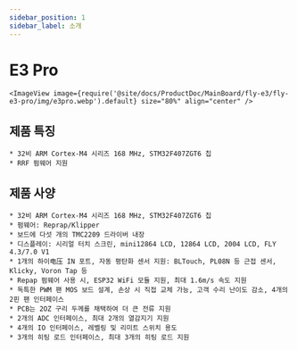 ```yaml
---
sidebar_position: 1
sidebar_label: 소개
---
```


# E3 Pro

    <ImageView image={require('@site/docs/ProductDoc/MainBoard/fly-e3/fly-e3-pro/img/e3pro.webp').default} size="80%" align="center" />

## 제품 특징

    * 32비 ARM Cortex-M4 시리즈 168 MHz, STM32F407ZGT6 칩
    * RRF 펌웨어 지원

## 제품 사양

    * 32비 ARM Cortex-M4 시리즈 168 MHz, STM32F407ZGT6 칩
    * 펌웨어: Reprap/Klipper
    * 보드에 다섯 개의 TMC2209 드라이버 내장
    * 디스플레이: 시리얼 터치 스크린, mini12864 LCD, 12864 LCD, 2004 LCD, FLY 4.3/7.0 V1
    * 1개의 하이电压 IN 포트, 자동 평탄화 센서 지원: BLTouch, PL08N 등 근접 센서, Klicky, Voron Tap 등
    * Repap 펌웨어 사용 시, ESP32 WiFi 모듈 지원, 최대 1.6m/s 속도 지원
    * 독특한 PWM 팬 MOS 보드 설계, 손상 시 직접 교체 가능, 고객 수리 난이도 감소, 4개의 2핀 팬 인터페이스
    * PCB는 2OZ 구리 두께를 채택하여 더 큰 전류 지원
    * 2개의 ADC 인터페이스, 최대 2개의 열감지기 지원
    * 4개의 IO 인터페이스, 레벨링 및 리미트 스위치 용도
    * 3개의 히팅 로드 인터페이스, 최대 3개의 히팅 로드 지원